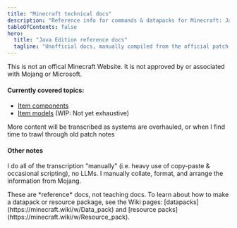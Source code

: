 ```yaml
---
title: "Minecraft technical docs"
description: "Reference info for commands & datapacks for Minecraft: Java Edition"
tableOfContents: false
hero:
  title: "Java Edition reference docs"
  tagline: "Unofficial docs, manually compiled from the official patch notes. Formatted, hyperlinked, and indexed for the Modern Developer™"
---
```



<Aside>
  This is not an offical Minecraft Website. It is not approved by or associated
  with Mojang or Microsoft.
</Aside>

#### Currently covered topics:

- [Item components](/items/item-components/)
- [Item models](/items/item-models/) (WIP: Not yet exhaustive)

More content will be transcribed as systems are overhauled, or when I find time to trawl through old patch notes

#### Other notes

I do all of the transcription "manually" (i.e. heavy use of copy-paste & occasional scripting), no LLMs. I manually collate, format, and arrange the information from Mojang.

<Aside type="tip">
  These are *reference* docs, not teaching docs. To learn about how to make a datapack or resource package, see the Wiki pages:
  [datapacks](https://minecraft.wiki/w/Data_pack) and [resource
  packs](https://minecraft.wiki/w/Resource_pack).

</Aside>
